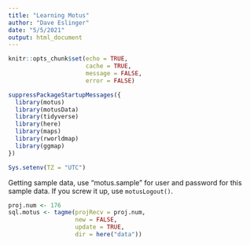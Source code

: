 ```yaml
---
title: "Learning Motus"
author: "Dave Eslinger"
date: "5/5/2021"
output: html_document
---
```


```r
knitr::opts_chunk$set(echo = TRUE,
                      cache = TRUE,
                      message = FALSE,
                      error = FALSE)
```

```r
suppressPackageStartupMessages({
  library(motus)
  library(motusData)
  library(tidyverse)
  library(here)
  library(maps)
  library(rworldmap)
  library(ggmap)
})
```

```r
Sys.setenv(TZ = "UTC")
```

Getting sample data, use "motus.sample" for user and password for this sample data.  If you screw it up, use `motusLogout()`.

```r
proj.num <- 176
sql.motus <- tagme(projRecv = proj.num, 
                   new = FALSE, 
                   update = TRUE, 
                   dir = here("data"))
```

